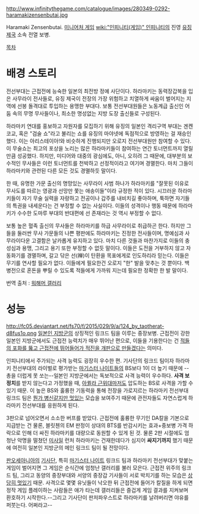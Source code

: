 http://www.infinitythegame.com/catalogue/images/280349-0292-haramakizensenbutai.jpg

Haramaki Zensenbutai. [[미니어처 게임]] [[wiki:"인피니티(게임)" 인피니티]]의 진영 [[유징 제국]] 소속 전열 보병.

[[목차]]
= 배경 스토리 =
전선부대는 근접전에 능숙한 일본의 최전방 정예 사단이다. 하라마키는 동력장갑복을 입은 사무라이 전사들로, 유징 제국이 전장의 가장 위험하고 치열하게 싸움이 벌어지는 지역에 선봉 돌격대로 투입하는 용맹한 부대다. 보통 전선부대원들은 노동계급 출신인 어둠 속의 무명 무사들이나, 최소한 명성없는 지방 도장 출신들로 구성된다.

하라마키 연대를 홍보하고 자원자를 모집하기 위해 유징의 일본인 격리구역 부대는 겐켄 코교, 혹은 "검술 쇼"라고 불리는 쇼를 유징의 마야넷에 독점적으로 방영하는 걸 재승인했다. 이는 아리스테이아!와 비슷하게 진행되지만 오로지 전선부대원만 참여할 수 있다. 이 무술쇼는 최고의 포상을 노리는 많은 하라마키들이 참여하는 연간 토너먼트까지 열릴만큼 성공했다. 하지만, 미디어와 대중의 광심에도, 아니, 오히려 그 때문에, 대부분의 보수적인 무사들은 이런 토너먼트를 천박하고 선정적이라고 여기며 경멸한다. 마치 그들이 하라마키와 관련된 다른 모든 것도 경멸하듯 말이다.

한 때, 유명한 가문 출신의 명망있는 사무라이 사범 하나가 하라마키를 "잘못된 이유로 무사도를 따르는 영광과 선망만 쫓는 애송이들"이라 규정한 적이 있다. 시끄러운 하라마키들이 자기 무술 실력을 자랑하고 전공이나 갑주를 내비치길 좋아하며, 툭하면 자기들의 특권을 내세운다는 건 부정할 수 없는 사실이다. 이들의 성격이나 행동 때문에 하라마키가 수수한 도마루 부대의 반대편에 선 존재라는 것 역시 부정할 수 없다.

보통 높은 혈족 출신의 무사들은 하라마키를 하급 사무라이로 취급하곤 한다. 하지만 그들을 둘러싼 무사 가문들의 나쁜 평판에도 하라마키는 진정한 전사들이며, 명예심과 사무라이다운 고결함은 날카롭게 유지하고 있다. 마치 다른 것들과 마찬가지로 이들의 충성심과 용맹, 그리고 용기 또한 부정할 수 없듯 말이다. 이들은 도전을 거부하지 않고 자동화기를 경멸하며, 갈고 닦은 선(禅)이 탄환을 목표에게로 인도하리라 믿는다. 이들은 무기를 연사할 필요가 없다. 이들에게 필요한건 오로지 "한" 발을 맞추는 것 뿐이다. 백병전으로 혼돈을 뿌릴 수 있도록 적들에게 가까워 지는데 필요한 정확한 한 발 말이다.

번역 출처 : [[워해머 갤러리]]

= 성능 =
http://fc05.deviantart.net/fs70/f/2015/029/9/a/124_by_taotherat-d8fus1o.png
[[일본인 지방군]]의 상징적인 링크드 팀을 이루는 중장보병. 근접전이 강한 일본인 지방군에서도 근접전 능력치가 매우 뛰어난 편으로, 이들을 기용한다는 건 [[반자이 어택|적들의 포화를 뚫고 근접전에 뛰어들어가 적진을 개판으로 만들겠다]]는 의미다.

인피니티에서 주가되는 사격 능력도 굉장히 우수한 편. 기사단의 링크드 팀이자 하라마키 전선부대의 라이벌로 평가받는 [[마기스터 나이트]]들의 BS보다 1이 더 높기 때문에 --총을 더럽게 못 쏘는--일본인 지방군에서는 독보적으로 사격 능력이 우수하다. '''사격 보정치'''를 받지 않는다고 가정했을 때, [[아퀼라 근위대]]마저도 압도하는 BS로 사격을 가할 수 있기 때문. 이 높은 BS와 훌륭한 기동력을 통해 전장을 가로지르는 하라마키 전선부대 링크드 팀은 [[남자의 로망|뭔가 병신같지만 멋있는]] 모습을 보여주기 때문에 관전자들도 자연스럽게 하라마키 전선부대를 응원하게 된다.

3판으로 넘어오면서 소소한 버프를 받았다. 근접전에 훌륭한 무기인 DA칼을 기본으로 지급받는 건 물론, 블릿첸의 EM 판정이 상대의 BTS를 반감시키는 효과+중보병 가격 하락으로 인해 더 싸진 하라마키를 대량으로 동원할 수 있게 된 것. 물론 2판 시절에도 엄청난 악명을 떨쳤던 [[미사일]] 런처 하라마키는 건재한데다가 심지어 '''싸지기까지''' 했기 때문에 여전히 일본인 지방군의 메인 링크드 팀이 될 전망이다.

[[판오세아니아]]의 [[기사단(인피니티)|기사단]], 특히 [[마기스터 나이트]] 링크드 팀과 하라마키 전선부대가 맞붙는 게임이 벌어지면 그 게임은 순식간에 엄청난 갤러리를 불러 모은다. 근접전 위주의 링크드 팀, 그리고 동양의 중장부대와 서양의 중장갑 기사들이 서로 박치기를 하는 모습은 [[병신같지만 멋있어|상당히 멋있기]] 때문. 사격으로 몇몇 유닛들이 낙오한 뒤 근접전에 들어가 칼질을 하게 되면 정작 게임 플레이하는 사람들은 애가 타는데 갤러리들은 즐겁게 게임 결과를 지켜보며 환호하기 시작한다.--그리고 기사단이 판저파우스트로 하라마키를 날려버리면 야유를 퍼붓는다. 어쩌라고--
